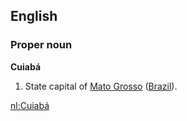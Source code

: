 ==English==

===Proper noun===
'''Cuiabá'''

# State capital of [[Mato Grosso]] ([[Brazil]]).

[[nl:Cuiabá]]